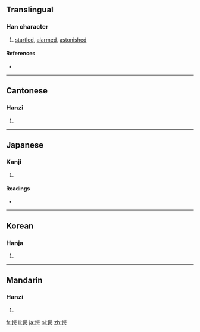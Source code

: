 ==Translingual==

===Han character===
{{Han char|rn=61|rad=心|as=09|sn=12|four=9602<sub>7</sub>|canj=心口口尸 (PRRS)}}

# [[startled]], [[alarmed]], [[astonished]]

====References====
* {{Han ref|kx=0395.050|dkj=10939|dj=0731.150|hdz=42328.080|uh=6115|ud=24853|bh=B46A|bd=46186}}

----

==Cantonese==

===Hanzi===
{{yue-hanzi|jyut=|y=ngok6}}

# {{defn|Cantonese|sort=心09}}

----

==Japanese==

===Kanji===
{{ja-kanji|grade=|rs=心09}}

# {{defn|Japanese|sort=心09}}

====Readings====
* {{ja-readings|on=[[がく]] (gaku)|kun=[[おどろく]] (odoroku)}}

----

==Korean==

===Hanja===
{{ko-hanja|hangeul=악|eumhun=|rv=ak|mr=ak|y=ak}}

# {{defn|Korean|sort=心09}}

----

==Mandarin==

===Hanzi===
{{cmn-hanzi|pin=[[è]] ([[e4]])|wg=o<sup>4</sup>}}

# {{defn|Mandarin|sort=心09}}

[[fr:愕]]
[[li:愕]]
[[ja:愕]]
[[pl:愕]]
[[zh:愕]]